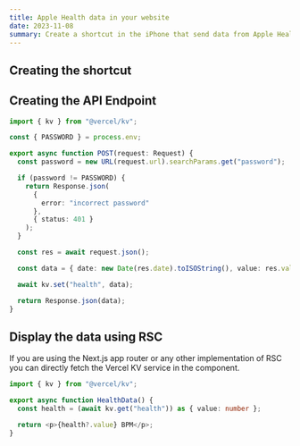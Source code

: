 ```yaml
---
title: Apple Health data in your website
date: 2023-11-08
summary: Create a shortcut in the iPhone that send data from Apple Health to an endpoint in your website
---
```


## Creating the shortcut

## Creating the API Endpoint

```ts
import { kv } from "@vercel/kv";

const { PASSWORD } = process.env;

export async function POST(request: Request) {
  const password = new URL(request.url).searchParams.get("password");

  if (password != PASSWORD) {
    return Response.json(
      {
        error: "incorrect password"
      },
      { status: 401 }
    );
  }

  const res = await request.json();

  const data = { date: new Date(res.date).toISOString(), value: res.value };

  await kv.set("health", data);

  return Response.json(data);
}
```

## Display the data using RSC

If you are using the Next.js app router or any other implementation of RSC you can directly fetch the Vercel KV service in the component.

```ts
import { kv } from "@vercel/kv";

export async function HealthData() {
  const health = (await kv.get("health")) as { value: number };

  return <p>{health?.value} BPM</p>;
}
```
